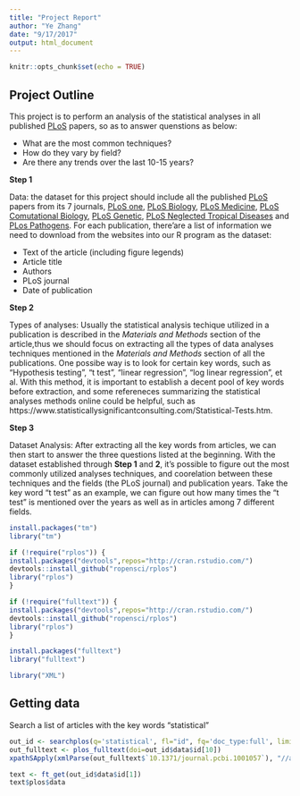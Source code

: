 ```yaml
---
title: "Project Report"
author: "Ye Zhang"
date: "9/17/2017"
output: html_document
---
```


```r
knitr::opts_chunk$set(echo = TRUE)
```

## Project Outline

This project is to perform an analysis of the statistical analyses in all published [PLoS](https://www.plos.org) papers, so as to answer quenstions as below:

* What are the most common techniques? 
* How do they vary by field? 
* Are there any trends over the last 10-15 years?

**Step 1**

Data: the dataset for this project should include all the published [PLoS](https://www.plos.org) papers from its 7 journals, [PLoS one](http://journals.plos.org/plosone/), [PLoS Biology](http://journals.plos.org/plosbiology/), [PLoS Medicine](http://journals.plos.org/plosmedicine/), [PLoS Comutational Biology](http://journals.plos.org/ploscompbiol/), [PLoS Genetic](http://journals.plos.org/plosgenetics/), [PLoS Neglected Tropical Diseases](http://journals.plos.org/plosntds/) and [PLos Pathogens](http://journals.plos.org/plospathogens/). For each publication, there'are a list of information we need to download from the websites into our R program as the dataset:

* Text of the article (including figure legends)
* Article title
* Authors
* PLoS journal
* Date of publication

**Step 2**

Types of analyses: Usually the statistical analysis techique utilized in a publication is described in the *Materials and Methods* section of the article,thus we should focus on extracting all the types of data analyses techniques mentioned in the *Materials and Methods* section of all the publications. One possibe way is to look for certain key words, such as "Hypothesis testing", "t test", "linear regression", "log linear regression", et al. With this method, it is important to establish a decent pool of key words before extraction, and some refereneces summarizing the statistical analyses methods online could be helpful, such as https://www.statisticallysignificantconsulting.com/Statistical-Tests.htm.


**Step 3**

Dataset Analysis: After extracting all the key words from articles, we can then start to answer the three questions listed at the beginning. With the dataset established through **Step 1** and **2**, it's possible to figure out the most commonly utilized analyses techniques, and coorelation between these techniques and the fields (the PLoS journal) and publication years. Take the key word "t test" as an example, we can figure out how many times the "t test" is mentioned over the years as well as in articles among 7 different fields.

```r
install.packages("tm")
library("tm")

if (!require("rplos")) {
install.packages("devtools",repos="http://cran.rstudio.com/")
devtools::install_github("ropensci/rplos")
library("rplos")
}

if (!require("fulltext")) {
install.packages("devtools",repos="http://cran.rstudio.com/")
devtools::install_github("ropensci/rplos")
library("rplos")
}

install.packages("fulltext")
library("fulltext")

library("XML")
```

## Getting data
Search a list of articles with the key words "statistical"

```r
out_id <- searchplos(q='statistical', fl="id", fq='doc_type:full', limit=100)
out_fulltext <- plos_fulltext(doi=out_id$data$id[10])
xpathSApply(xmlParse(out_fulltext$`10.1371/journal.pcbi.1001057`), "//abstract", xmlValue)

text <- ft_get(out_id$data$id[1])
text$plos$data
```

